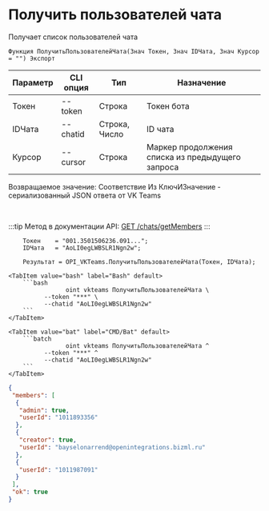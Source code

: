 ﻿---
sidebar_position: 5
---


# Получить пользователей чата
 Получает список пользователей чата



`Функция ПолучитьПользователейЧата(Знач Токен, Знач IDЧата, Знач Курсор = "") Экспорт`

  | Параметр | CLI опция | Тип | Назначение |
  |-|-|-|-|
  | Токен | --token | Строка | Токен бота |
  | IDЧата | --chatid | Строка, Число | ID чата |
  | Курсор | --cursor | Строка | Маркер продолжения списка из предыдущего запроса |

  
  Возвращаемое значение:   Соответствие Из КлючИЗначение - сериализованный JSON ответа от VK Teams

<br/>

:::tip
Метод в документации API: [GET /chats/getMembers](https://teams.vk.com/botapi/#/chats/get_chats_getMembers)
:::
<br/>


```bsl title="Пример кода"
    Токен    = "001.3501506236.091...";
    IDЧата   = "AoLI0egLWBSLR1Ngn2w";

    Результат = OPI_VKTeams.ПолучитьПользователейЧата(Токен, IDЧата);
```
    

 <Tabs>
  
    <TabItem value="bash" label="Bash" default>
        ```bash
                    oint vkteams ПолучитьПользователейЧата \
              --token "***" \
              --chatid "AoLI0egLWBSLR1Ngn2w"
        ```
    </TabItem>
  
    <TabItem value="bat" label="CMD/Bat" default>
        ```batch
                    oint vkteams ПолучитьПользователейЧата ^
              --token "***" ^
              --chatid "AoLI0egLWBSLR1Ngn2w"
        ```
    </TabItem>
</Tabs>


```json title="Результат"
{
 "members": [
  {
   "admin": true,
   "userId": "1011893356"
  },
  {
   "creator": true,
   "userId": "bayselonarrend@openintegrations.bizml.ru"
  },
  {
   "userId": "1011987091"
  }
 ],
 "ok": true
}
```
